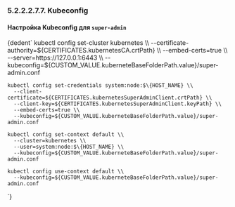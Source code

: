 

### 5.2.2.2.7.7. Kubeconfig

#### Настройка Kubeconfig для `super-admin`
<CodeBlock language="bash">
  {dedent`
    kubectl config set-cluster kubernetes \\
      --certificate-authority=${CERTIFICATES.kubernetesCA.crtPath} \\
      --embed-certs=true \\
      --server=https://127.0.0.1:6443 \\
      --kubeconfig=${CUSTOM_VALUE.kuberneteBaseFolderPath.value}/super-admin.conf

    kubectl config set-credentials system:node:$\{HOST_NAME} \\
      --client-certificate=${CERTIFICATES.kubernetesSuperAdminClient.crtPath} \\
      --client-key=${CERTIFICATES.kubernetesSuperAdminClient.keyPath} \\
      --embed-certs=true \\
      --kubeconfig=${CUSTOM_VALUE.kuberneteBaseFolderPath.value}/super-admin.conf

    kubectl config set-context default \\
      --cluster=kubernetes \\
      --user=system:node:$\{HOST_NAME} \\
      --kubeconfig=${CUSTOM_VALUE.kuberneteBaseFolderPath.value}/super-admin.conf

    kubectl config use-context default \\
      --kubeconfig=${CUSTOM_VALUE.kuberneteBaseFolderPath.value}/super-admin.conf
  `}
</CodeBlock>
